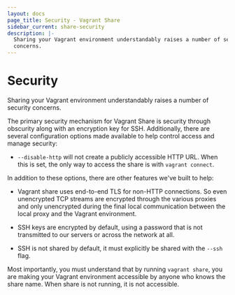 ```yaml
---
layout: docs
page_title: Security - Vagrant Share
sidebar_current: share-security
description: |-
  Sharing your Vagrant environment understandably raises a number of security
  concerns.
---
```


# Security

Sharing your Vagrant environment understandably raises a number of security
concerns.

The primary security mechanism for Vagrant
Share is security through obscurity along with an encryption key for SSH.
Additionally, there are several configuration options made available to
help control access and manage security:

- `--disable-http` will not create a publicly accessible HTTP URL. When
  this is set, the only way to access the share is with `vagrant connect`.

In addition to these options, there are other features we've built to help:

- Vagrant share uses end-to-end TLS for non-HTTP connections. So even unencrypted
  TCP streams are encrypted through the various proxies and only unencrypted during
  the final local communication between the local proxy and the Vagrant environment.

- SSH keys are encrypted by default, using a password that is not transmitted
  to our servers or across the network at all.

- SSH is not shared by default, it must explicitly be shared with the
  `--ssh` flag.

Most importantly, you must understand that by running `vagrant share`,
you are making your Vagrant environment accessible by anyone who knows
the share name. When share is not running, it is not accessible.
